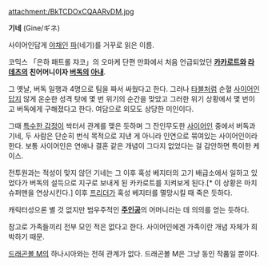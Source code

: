 attachment:/BkTCDOxCQAARvDM.jpg

'''기네''' (Gine/ギネ)

사이어인답게 [[야채]]인 [[파]](네기)를 거꾸로 읽은 이름.

코믹스 「은하 패트롤 쟈코」의 오마케 단편 만화에서 처음 언급되었던 '''[[손오공(드래곤볼)|카카로트]]와 [[라데츠]]의 친어머니이자 [[버독]]의 [[아내]]'''.

그 옛날, 버독 일행과 4명으로 팀을 짜서 싸웠다고 한다. 그러나 [[타블]]처럼 순혈 [[사이어인]]답지 않게 온순한 성격 탓에 몇 번 위기의 순간을 맞았고 그러한 위기 상황에서 몇 번이고 버독에게 구해졌다고 한다. 여담으로 외모도 상당한 미인이다.

그때 [[사랑|특수한 감정]]이 싹터서 관계를 맺은 듯하며 그 잔인무도한 [[사이어인]] 중에서 버독과 기네, 두 사람은 단순히 번식 목적으로 지낸 게 아니라 인연으로 묶여있는 사이어인이라 한다. 보통 사이어인은 연애나 결혼 같은 개념이 그다지 없었다는 걸 감안하면 특이한 케이스.

전투원과는 적성이 맞지 않던 기네는 그 이후 혹성 베지터의 고기 배급소에서 일하고 있었다가 버독의 설득으로 지구로 보내게 된 카카로트를 지켜보게 된다.[* 이 상황은 마치 슈퍼맨을 연상시킨다.] 이후 [[프리더]]가 혹성 베지터를 멸망시킬 때 죽은 듯하다.

캐릭터성으론 별 것 없지만 범우주적인 '''[[손오공(드래곤볼)|주인공]]'''의 어머니라는 데 의의를 얻는 듯하다.

참고로 가족들끼리 전부 모인 적은 없다고 한다. 사이어인에겐 가족이란 개념 자체가 희박하기 때문. 

[[드래곤볼 M]]의 하나시아와는 전혀 관계가 없다. 드래곤볼 M은 그냥 동인 작품일 뿐이다.
